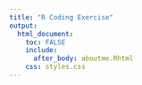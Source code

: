 ---
title: "R Coding Exercise"
output: 
  html_document:
    toc: FALSE
    include:
      after_body: aboutme.Rhtml
    css: styles.css
---





